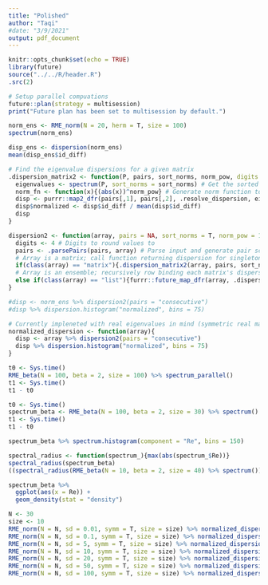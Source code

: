 ```yaml
---
title: "Polished"
author: "Taqi"
#date: "3/9/2021"
output: pdf_document
---
```


```r
knitr::opts_chunk$set(echo = TRUE)
library(future)
source("../../R/header.R")
.src(2)
```

```r
# Setup parallel compuations 
future::plan(strategy = multisession)
print("Future plan has been set to multisession by default.")
```

```r
norm_ens <- RME_norm(N = 20, herm = T, size = 100)
spectrum(norm_ens)
```

```r
disp_ens <- dispersion(norm_ens)
mean(disp_ens$id_diff)
```

```r
# Find the eigenvalue dispersions for a given matrix
.dispersion_matrix2 <- function(P, pairs, sort_norms, norm_pow, digits = 4){
  eigenvalues <- spectrum(P, sort_norms = sort_norms) # Get the sorted eigenvalues of the matrix
  norm_fn <- function(x){(abs(x))^norm_pow} # Generate norm function to pass along as argument (Euclidean or Beta norm)
  disp <- purrr::map2_dfr(pairs[,1], pairs[,2], .resolve_dispersion, eigenvalues, norm_fn, digits) # Evaluate the matrix dispersion
  disp$normalized <- disp$id_diff / mean(disp$id_diff)
  disp
}

dispersion2 <- function(array, pairs = NA, sort_norms = T, norm_pow = 1){ #sortNorms? orderByNorms? pair_scheme?
  digits <- 4 # Digits to round values to
  pairs <- .parsePairs(pairs, array) # Parse input and generate pair scheme (default NA), passing on array for dimension and array type inference
  # Array is a matrix; call function returning dispersion for singleton matrix
  if(class(array) == "matrix"){.dispersion_matrix2(array, pairs, sort_norms, norm_pow, digits)}
  # Array is an ensemble; recursively row binding each matrix's dispersions
  else if(class(array) == "list"){furrr::future_map_dfr(array, .dispersion_matrix2, pairs, sort_norms, norm_pow, digits)}
}
```


```r
#disp <- norm_ens %>% dispersion2(pairs = "consecutive")
#disp %>% dispersion.histogram("normalized", bins = 75)
```

```r
# Currently impleneted with real eigenvalues in mind (symmetric real matrices)
normalized_dispersion <- function(array){
  disp <- array %>% dispersion2(pairs = "consecutive")
  disp %>% dispersion.histogram("normalized", bins = 75)
}
```

```r
t0 <- Sys.time()
RME_beta(N = 100, beta = 2, size = 100) %>% spectrum_parallel()
t1 <- Sys.time()
t1 - t0
```

```r
t0 <- Sys.time()
spectrum_beta <- RME_beta(N = 100, beta = 2, size = 30) %>% spectrum()
t1 <- Sys.time()
t1 - t0
```

```r
spectrum_beta %>% spectrum.histogram(component = "Re", bins = 150)
```


```r
spectral_radius <- function(spectrum_){max(abs(spectrum_$Re))}
spectral_radius(spectrum_beta)
((spectral_radius(RME_beta(N = 10, beta = 2, size = 40) %>% spectrum()))^2)
```


```r
spectrum_beta %>%
  ggplot(aes(x = Re)) + 
  geom_density(stat = "density")
```


```r
N <- 30
size <- 10
RME_norm(N = N, sd = 0.01, symm = T, size = size) %>% normalized_dispersion()
RME_norm(N = N, sd = 0.1, symm = T, size = size) %>% normalized_dispersion()
RME_norm(N = N, sd = 5, symm = T, size = size) %>% normalized_dispersion()
RME_norm(N = N, sd = 10, symm = T, size = size) %>% normalized_dispersion()
RME_norm(N = N, sd = 20, symm = T, size = size) %>% normalized_dispersion()
RME_norm(N = N, sd = 50, symm = T, size = size) %>% normalized_dispersion()
RME_norm(N = N, sd = 100, symm = T, size = size) %>% normalized_dispersion()

```

